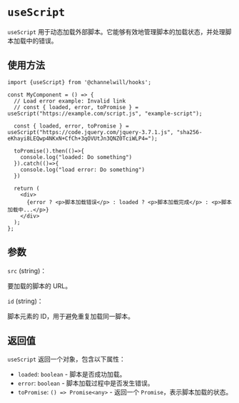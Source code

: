 <Meta title="Tool Hooks/useScript" />

# `useScript`

`useScript` 用于动态加载外部脚本。它能够有效地管理脚本的加载状态，并处理脚本加载中的错误。

## 使用方法

```tsx
import {useScript} from '@channelwill/hooks';

const MyComponent = () => {
  // Load error example: Invalid link
  // const { loaded, error, toPromise } = useScript("https://example.com/script.js", "example-script");

  const { loaded, error, toPromise } = useScript("https://code.jquery.com/jquery-3.7.1.js", "sha256-eKhayi8LEQwp4NKxN+CfCh+3qOVUtJn3QNZ0TciWLP4=");

  toPromise().then(()=>{
    console.log("loaded: Do something")
  }).catch(()=>{
    console.log("load error: Do something")
  })

  return (
    <div>
      {error ? <p>脚本加载错误</p> : loaded ? <p>脚本加载完成</p> : <p>脚本加载中...</p>}
    </div>
  );
};
```

## 参数

`src` (string)：

要加载的脚本的 URL。

`id` (string)：

脚本元素的 ID，用于避免重复加载同一脚本。

## 返回值
`useScript` 返回一个对象，包含以下属性：

- `loaded`: `boolean` - 脚本是否成功加载。
- `error`: `boolean` - 脚本加载过程中是否发生错误。
- `toPromise`: `() => Promise<any>` - 返回一个 `Promise`，表示脚本加载的状态。